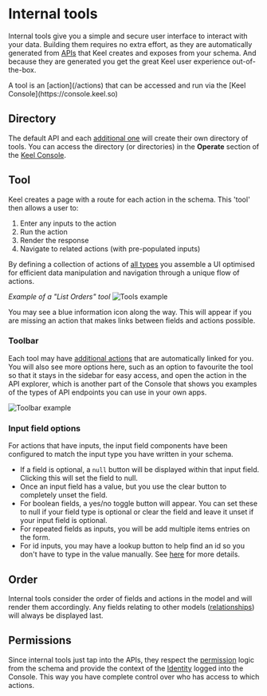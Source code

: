 
# Internal tools

Internal tools give you a simple and secure user interface to interact with your data. Building them requires no extra effort, as they are automatically generated from [APIs](/apis) that Keel creates and exposes from your schema. And because they are generated you get the great Keel user experience out-of-the-box.

<Callout type="info" emoji="⚒️">
  A tool is an [action](/actions) that can be accessed and run via the [Keel Console](https://console.keel.so)
</Callout>

## Directory

The default API and each [additional one](/tutorial#apis) will create their own directory of tools. You can access the directory (or directories) in the **Operate** section of the [Keel Console](https://console.keel.so).

## Tool
Keel creates a page with a route for each action in the schema. This 'tool' then allows a user to:
1. Enter any inputs to the action
2. Run the action
3. Render the response
4. Navigate to related actions (with pre-populated inputs)

By defining a collection of actions of [all types](/actions#action-types) you assemble a UI optimised for efficient data manipulation and navigation through a unique flow of actions.

_Example of a "List Orders" tool_
![Tools example](/tool-example.png)

You may see a blue information icon along the way. This will appear if you are missing an action that makes links between fields and actions possible.

### Toolbar
Each tool may have [additional actions](/internal-tools/linked-actions) that are automatically linked for you. You will also see more options here, such as an option to favourite the tool so that it stays in the sidebar for easy access, and open the action in the API explorer, which is another part of the Console that shows you examples of the types of API endpoints you can use in your own apps.

![Toolbar example](/toolbar-example.png)

### Input field options
For actions that have inputs, the input field components have been configured to match the input type you have written in your schema. 
- If a field is optional, a `null` button will be displayed within that input field. Clicking this will set the field to null.
- Once an input field has a value, but you use the clear button to completely unset the field.
- For boolean fields, a yes/no toggle button will appear. You can set these to null if your field type is optional or clear the field and leave it unset if your input field is optional.
- For repeated fields as inputs, you will be add multiple items entries on the form.
- For id inputs, you may have a lookup button to help find an id so you don't have to type in the value manually. See [here](/internal-tools/lookups) for more details.

## Order
Internal tools consider the order of fields and actions in the model and will render them accordingly. Any fields relating to other models ([relationships](/models#one-to-one-relationships)) will always be displayed last.

## Permissions
Since internal tools just tap into the APIs, they respect the [permission](/permissions) logic from the schema and provide the context of the [Identity](/identity) logged into the Console. This way you have complete control over who has access to which actions.
